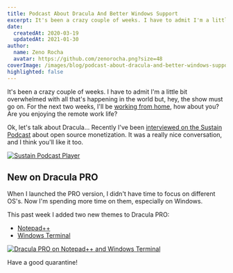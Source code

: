 ```yaml
---
title: Podcast About Dracula And Better Windows Support
excerpt: It's been a crazy couple of weeks. I have to admit I'm a little bit overwhelmed with all that's happening in the world but, hey, the show must go on.
date:
  createdAt: 2020-03-19
  updatedAt: 2021-01-30
author:
  name: Zeno Rocha
  avatar: https://github.com/zenorocha.png?size=48
coverImage: /images/blog/podcast-about-dracula-and-better-windows-support-a.png
highlighted: false
---
```


It's been a crazy couple of weeks. I have to admit I'm a little bit overwhelmed with all that's happening in the world but, hey, the show must go on. For the next two weeks, I'll be [working from home](https://twitter.com/zenorocha/status/1239558074693632002), how about you? Are you enjoying the remote work life?

Ok, let's talk about Dracula... Recently I've been [interviewed on the Sustain Podcast](https://sustain.codefund.fm/27) about open source monetization. It was a really nice conversation, and I think you'll like it too.

[![Sustain Podcast Player](/images/blog/podcast-about-dracula-and-better-windows-support-a.png)](https://sustain.codefund.fm/27)

## New on Dracula PRO

When I launched the PRO version, I didn't have time to focus on different OS's. Now I'm spending more time on them, especially on Windows.

This past week I added two new themes to Dracula PRO:

- [Notepad++](/notepad-plus-plus)
- [Windows Terminal](/windows-terminal)

[![Dracula PRO on Notepad++ and Windows Terminal](/images/blog/podcast-about-dracula-and-better-windows-support-b.png)](/pro)

Have a good quarantine!
